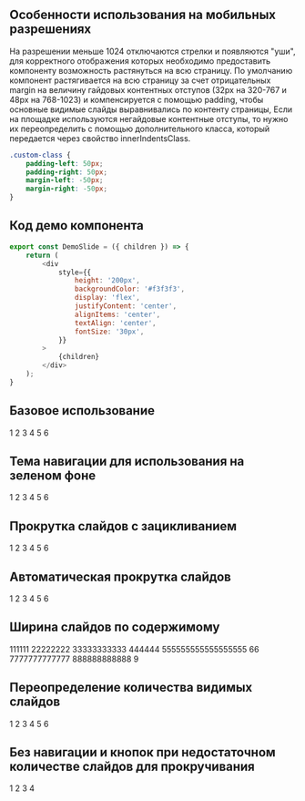 
## Особенности использования на мобильных разрешениях
На разрешении меньше 1024 отключаются стрелки и появляются "уши",
для корректного отображения которых необходимо предоставить компоненту возможность растянуться на всю страницу.
По умолчанию компонент растягивается на всю страницу за счет отрицательных margin на величину гайдовых контентных отступов (32px на 320-767 и 48px на 768-1023)
и компенсируется с помощью padding, чтобы основные видимые слайды выравнивались по контенту страницы,
Если на площадке используются негайдовые контентные отступы, то нужно их переопределить с помощью дополнительного класса,
который передается через свойство innerIndentsClass.
``` css
.custom-class {
    padding-left: 50px;
    padding-right: 50px;
    margin-left: -50px;
    margin-right: -50px;
}
```

## Код демо компонента
``` javascript
export const DemoSlide = ({ children }) => {
    return (
        <div
            style={{
                height: '200px',
                backgroundColor: '#f3f3f3',
                display: 'flex',
                justifyContent: 'center',
                alignItems: 'center',
                textAlign: 'center',
                fontSize: '30px',
            }}
        >
            {children}
        </div>
    );
}
```

## Базовое использование

<Playground style={blockStyle}>
    <ContentArea>
        <Carousel>
            <DemoSlide>1</DemoSlide>
            <DemoSlide>2</DemoSlide>
            <DemoSlide>3</DemoSlide>
            <DemoSlide>4</DemoSlide>
            <DemoSlide>5</DemoSlide>
            <DemoSlide>6</DemoSlide>
        </Carousel>
    </ContentArea>
</Playground>

## Тема навигации для использования на зеленом фоне

<Playground style={blockStyle}>
    <ContentArea outerBackgroundColor="green">
        <div style={blockStyle}>
            <Carousel navTheme="green">
                <DemoSlide>1</DemoSlide>
                <DemoSlide>2</DemoSlide>
                <DemoSlide>3</DemoSlide>
                <DemoSlide>4</DemoSlide>
                <DemoSlide>5</DemoSlide>
                <DemoSlide>6</DemoSlide>
            </Carousel>
        </div>
    </ContentArea>
</Playground>

## Прокрутка слайдов с зацикливанием

<Playground style={blockStyle}>
    <ContentArea>
        <Carousel loop>
            <DemoSlide>1</DemoSlide>
            <DemoSlide>2</DemoSlide>
            <DemoSlide>3</DemoSlide>
            <DemoSlide>4</DemoSlide>
            <DemoSlide>5</DemoSlide>
            <DemoSlide>6</DemoSlide>
        </Carousel>
    </ContentArea>
</Playground>

## Автоматическая прокрутка слайдов

<Playground style={blockStyle}>
    <ContentArea>
        <Carousel loop autoPlay>
            <DemoSlide>1</DemoSlide>
            <DemoSlide>2</DemoSlide>
            <DemoSlide>3</DemoSlide>
            <DemoSlide>4</DemoSlide>
            <DemoSlide>5</DemoSlide>
            <DemoSlide>6</DemoSlide>
        </Carousel>
    </ContentArea>
</Playground>

## Ширина слайдов по содержимому

<Playground style={blockStyle}>
    <ContentArea>
        <Carousel slidesSettings={{
            0: { slidesPerView: 'auto', spaceBetween: 16 },
            768: { slidesPerView: 'auto', spaceBetween: 20 },
        }}>
            <DemoSlide>111111</DemoSlide>
            <DemoSlide>22222222</DemoSlide>
            <DemoSlide>33333333333</DemoSlide>
            <DemoSlide>444444</DemoSlide>
            <DemoSlide>555555555555555555</DemoSlide>
            <DemoSlide>66</DemoSlide>
            <DemoSlide>7777777777777</DemoSlide>
            <DemoSlide>888888888888</DemoSlide>
            <DemoSlide>9</DemoSlide>
        </Carousel>
    </ContentArea>
</Playground>

## Переопределение количества видимых слайдов

<Playground style={blockStyle}>
    <ContentArea>
        <Carousel slidesSettings={{
            0: { slidesPerView: 1, spaceBetween: 16 },
            768: { slidesPerView: 2, spaceBetween: 20 },
            1280: { slidesPerView: 5, spaceBetween: 20 }
        }}>
            <DemoSlide>1</DemoSlide>
            <DemoSlide>2</DemoSlide>
            <DemoSlide>3</DemoSlide>
            <DemoSlide>4</DemoSlide>
            <DemoSlide>5</DemoSlide>
            <DemoSlide>6</DemoSlide>
        </Carousel>
    </ContentArea>
</Playground>

## Без навигации и кнопок при недостаточном количестве слайдов для прокручивания

<Playground style={blockStyle}>
    <ContentArea>
        <Carousel>
            <DemoSlide>1</DemoSlide>
            <DemoSlide>2</DemoSlide>
            <DemoSlide>3</DemoSlide>
            <DemoSlide>4</DemoSlide>
        </Carousel>
    </ContentArea>
</Playground>